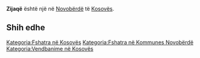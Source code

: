 {{Fshat në 
 | Emri                = Zijaqë
 | EmriAlt                = 
 | NAME_SHORT_FORM=      
 | NAME_GENERIC=      
 | NAME_SORT_NAME_RO=      ZIJAQE
 | FULL_NAME_RO = Zijaqë
 | FULL_NAME_ND_RO=Zijaqe
 | SORT_NAME_RG=ZIJAQE
 | FULL_NAME_RG=Zijaqë
 | FULL_NAME_ND_RG=Zijaqe
 | SRP_NAME_SHORT_FORM=      
 | SRP_NAME_GENERIC=      
 | SRP_NAME_SORT_NAME_RO=      
 | SRP_FULL_NAME_RO = 
 | SRP_FULL_NAME_ND_RO=
 | SRP_SORT_NAME_RG=
 | SRP_FULL_NAME_RG=
 | SRP_FULL_NAME_ND_RG=
 | Emri (Rasa dhanore) = 
 | Figura              = 
 | Shteti              = Kosovo
 | Komuna              = Novobërdë
 | Kodi postar         = 
 | Sipërfaqja          = 

 | Popullsia           = 

 | Regj. i popullsisë  = 
 | Dend. e popullsisë  = 
 | Faqja zyrtare       = 
 <!--- Koordinatat ----> 
 | Gjerësia            = 42.965833
 | Gjatësia            = 20.895
 | Lartësia            = 
}}
'''Zijaqë''' është një [[]] në [[Novobërdë]] të [[Kosovës]].

<!-- == Gjeografia == -->
<!-- == Historia == -->
<!-- == Demografia == -->
== Shih edhe ==
{{Komuna Novobërdë}}
{{Kosovo-Administrata-Cung}}

[[Kategoria:Fshatra në Kosovës]]
[[Kategoria:Fshatra në Kommunes Novobërdë]]
[[Kategoria:Vendbanime në Kosovës]]